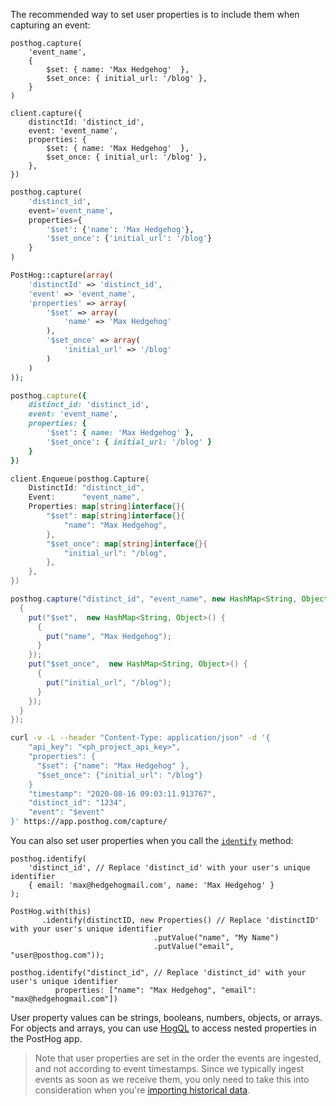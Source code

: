 The recommended way to set user properties is to include them when capturing an event:

<MultiLanguage selector="tabs">

```js-web
posthog.capture(
    'event_name', 
    { 
        $set: { name: 'Max Hedgehog'  },
        $set_once: { initial_url: '/blog' },
    }
)
```

```node
client.capture({
    distinctId: 'distinct_id',
    event: 'event_name',
    properties: {
        $set: { name: 'Max Hedgehog'  },
        $set_once: { initial_url: '/blog' },
    },
})
```

```python
posthog.capture(
    'distinct_id',
    event='event_name',
    properties={
        '$set': {'name': 'Max Hedgehog'},
        '$set_once': {'initial_url': '/blog'}
    }
)
```

```php
PostHog::capture(array(
    'distinctId' => 'distinct_id',
    'event' => 'event_name',
    'properties' => array(
        '$set' => array(
            'name' => 'Max Hedgehog'
        ),
        '$set_once' => array(
            'initial_url' => '/blog'
        )
    )
));
```

```ruby
posthog.capture({
    distinct_id: 'distinct_id',
    event: 'event_name',
    properties: {
        '$set': { name: 'Max Hedgehog' },
        '$set_once': { initial_url: '/blog' }
    }
})
```

```go
client.Enqueue(posthog.Capture{
    DistinctId: "distinct_id",
    Event:      "event_name",
    Properties: map[string]interface{}{
        "$set": map[string]interface{}{
            "name": "Max Hedgehog",
        },
        "$set_once": map[string]interface{}{
            "initial_url": "/blog",
        },
    },
})
```

```java
posthog.capture("distinct_id", "event_name", new HashMap<String, Object>() {
  {
    put("$set",  new HashMap<String, Object>() {       
      {
        put("name", "Max Hedgehog");
      }
    });
    put("$set_once",  new HashMap<String, Object>() {
      {
        put("initial_url", "/blog");
      }
    });
  }
});
```

```bash
curl -v -L --header "Content-Type: application/json" -d '{
    "api_key": "<ph_project_api_key>",
    "properties": {
      "$set": {"name": "Max Hedgehog" },
      "$set_once": {"initial_url": "/blog"}
    }
    "timestamp": "2020-08-16 09:03:11.913767",
    "distinct_id": "1234",
    "event": "$event"
}' https://app.posthog.com/capture/

```

</MultiLanguage>

You can also set user properties when you call the [`identify`](/docs/data/identify) method:

<MultiLanguage selector="tabs">

```js-web
posthog.identify(
    'distinct_id', // Replace 'distinct_id' with your user's unique identifier
    { email: 'max@hedgehogmail.com', name: 'Max Hedgehog' } 
);
```

```Android
PostHog.with(this)
       .identify(distinctID, new Properties() // Replace 'distinctID' with your user's unique identifier
                                .putValue("name", "My Name")
                                .putValue("email", "user@posthog.com"));
```

```iOS
posthog.identify("distinct_id", // Replace 'distinct_id' with your user's unique identifier
          properties: ["name": "Max Hedgehog", "email": "max@hedgehogmail.com"])
```

</MultiLanguage>

User property values can be strings, booleans, numbers, objects, or arrays.  For objects and arrays, you can use [HogQL](/docs/hogql) to access nested properties in the PostHog app.

> Note that user properties are set in the order the events are ingested, and not according to event timestamps. Since we typically ingest events as soon as we receive them, you only need to take this into consideration when you're [importing historical data](/docs/migrate/ingest-historic-data).

